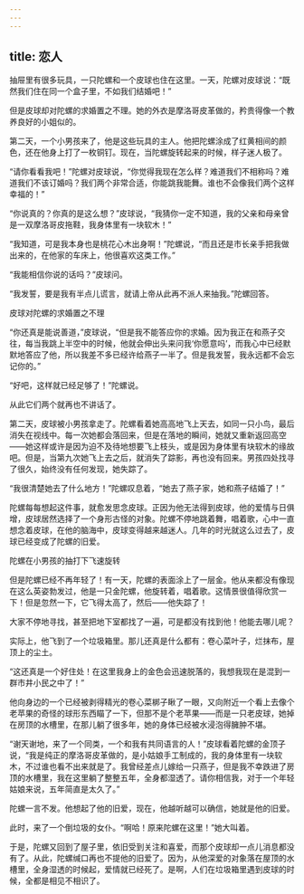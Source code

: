 ```yaml
---
---
---
```

title: 恋人
---



抽屉里有很多玩具，一只陀螺和一个皮球也住在这里。一天，陀螺对皮球说：“既然我们住在同一个盒子里，不如我们结婚吧！”

但是皮球却对陀螺的求婚置之不理。她的外衣是摩洛哥皮革做的，矜贵得像一个教养良好的小姐似的。

第二天，一个小男孩来了，他是这些玩具的主人。他把陀螺涂成了红黄相间的颜色，还在他身上打了一枚铜钉。现在，当陀螺旋转起来的时候，样子迷人极了。

“请你看看我吧！”陀螺对皮球说，“你觉得我现在怎么样？难道我们不相称吗？难道我们不该订婚吗？我们两个非常合适，你能跳我能舞。谁也不会像我们两个这样幸福的！”

“你说真的？你真的是这么想？”皮球说，“我猜你一定不知道，我的父亲和母亲曾是一双摩洛哥皮拖鞋，我身体里有一块软木！”

“我知道，可是我本身也是桃花心木出身啊！”陀螺说，“而且还是市长亲手把我做出来的，在他家的车床上，他很喜欢这类工作。”

“我能相信你说的话吗？”皮球问。

“我发誓，要是我有半点儿谎言，就请上帝从此再不派人来抽我。”陀螺回答。



皮球对陀螺的求婚置之不理

“你还真是能说善道，”皮球说，“但是我不能答应你的求婚。因为我正在和燕子交往，每当我跳上半空中的时候，他就会伸出头来问我‘你愿意吗’，而我心中已经默默地答应了他，所以我差不多已经许给燕子一半了。但是我发誓，我永远都不会忘记你的。”

“好吧，这样就已经足够了！”陀螺说。

从此它们两个就再也不讲话了。

第二天，皮球被小男孩拿走了。陀螺看着她高高地飞上天去，如同一只小鸟，最后消失在视线中。每一次她都会落回来，但是在落地的瞬间，她就又重新返回高空——她这样或许是因为迫不及待地想要飞上枝头，或是因为身体里有块软木的缘故吧。但是，当第九次她飞上去之后，就消失了踪影，再也没有回来。男孩四处找寻了很久，始终没有任何发现，她失踪了。

“我很清楚她去了什么地方！”陀螺叹息着，“她去了燕子家，她和燕子结婚了！”

陀螺每每想起这件事，就愈发思念皮球。正因为他无法得到皮球，他的爱情与日俱增，皮球居然选择了一个身形古怪的对象。陀螺不停地跳着舞，唱着歌，心中一直想念着皮球，在他的脑海中，皮球变得越来越迷人。几年的时光就这么过去了，皮球已经变成了陀螺的旧爱。



陀螺在小男孩的抽打下飞速旋转

但是陀螺已经不再年轻了！有一天，陀螺的表面涂上了一层金。他从来都没有像现在这么英姿勃发过，他是一只金陀螺，他旋转着，唱着歌。这情景很值得欣赏一下！但是忽然一下，它飞得太高了，然后——他失踪了！

大家不停地寻找，甚至把地下室都找了一遍，可是都没有找到他！他能去哪儿呢？

实际上，他飞到了一个垃圾箱里。那儿还真是什么都有：卷心菜叶子，烂抹布，屋顶上的尘土。

“这还真是一个好住处！在这里我身上的金色会迅速脱落的，我想我现在是混到一群市井小民之中了！”

他向身边的一个已经被剥得精光的卷心菜梆子瞅了一眼，又向附近一个看上去像个老苹果的奇怪的球形东西瞄了一下，但那不是个老苹果——而是一只老皮球，她掉在房顶的水槽里，在那儿躺了很多年，她的身体已经被水浸泡得臃肿不堪。

“谢天谢地，来了一个同类，一个和我有共同语言的人！”皮球看着陀螺的金顶子说，“我是纯正的摩洛哥皮革做的，是小姑娘手工制成的，我的身体里有一块软木，不过谁也看不出来就是了。我曾经差点儿嫁给一只燕子，但是我不幸跌进了房顶的水槽里，我在这里躺了整整五年，全身都湿透了。请你相信我，对于一个年轻姑娘来说，五年简直是太久了。”

陀螺一言不发。他想起了他的旧爱，现在，他越听越可以确信，她就是他的旧爱。

此时，来了一个倒垃圾的女仆。“啊哈！原来陀螺在这里！”她大叫着。

于是，陀螺又回到了屋子里，依旧受到关注和喜爱，而那个皮球却一点儿消息都没有了。从此，陀螺缄口再也不提他的旧爱了。因为，从他深爱的对象落在屋顶的水槽里，全身湿透的时候起，爱情就已经死了。是啊，人们在垃圾箱里遇到皮球的时候，全都是相见不相识了。